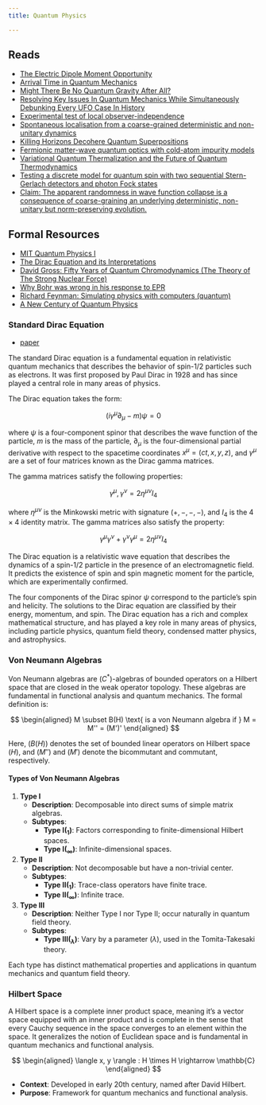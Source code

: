 ```yaml
--- 
title: Quantum Physics

---
```


## Reads

- [The Electric Dipole Moment Opportunity](https://sloan.org/programs/research/small-scale-fundamental-physics#tab-tabletop-physics)
- [Arrival Time in Quantum Mechanics](https://arxiv.org/abs/2306.07679)
- [Might There Be No Quantum Gravity After All?](https://physics.aps.org/articles/v16/203)
- [Resolving Key Issues In Quantum Mechanics While Simultaneously Debunking Every UFO Case In History](https://deep-1645.medium.com/resolving-key-issues-in-quantum-mechanics-while-simultaneously-debunking-every-ufo-case-in-history-3a743585ed9c)
- [Experimental test of local observer-independence](https://arxiv.org/pdf/1902.05080.pdf)
- [Spontaneous localisation from a coarse-grained deterministic and non-unitary dynamics](https://arxiv.org/abs/2305.06706)
- [Killing Horizons Decohere Quantum Superpositions](https://arxiv.org/pdf/2301.00026.pdf)
- [Fermionic matter-wave quantum optics with cold-atom impurity models](https://arxiv.org/abs/2305.11610)
- [Variational Quantum Thermalization and the Future of Quantum Thermodynamics](https://deep-1645.medium.com/variational-quantum-thermalization-and-the-future-of-quantum-thermodynamics-75ee9916ec3c)
- [Testing a discrete model for quantum spin with two sequential Stern-Gerlach detectors and photon Fock states](https://arxiv.org/abs/2304.13535)
- [Claim: The apparent randomness in wave function collapse is a consequence of coarse-graining an underlying deterministic, non-unitary but norm-preserving evolution.](https://arxiv.org/abs/2305.06706)

## Formal Resources

- [MIT Quantum Physics I](https://ocw.mit.edu/courses/8-04-quantum-physics-i-spring-2013/resources/lecture-videos/)
- [The Dirac Equation and its Interpretations](https://www.researchgate.net/publication/340664785_THE_DIRAC_EQUATION_AND_ITS_INTERPRETATIONS)
- [David Gross: Fifty Years of Quantum Chromodynamics (The Theory of The Strong Nuclear Force)](https://www.youtube.com/watch?v=8Ms5-Wk-IPU&t=1521s)
- [Why Bohr was wrong in his response to EPR](https://arxiv.org/abs/2305.06859)
- [Richard Feynman: Simulating physics with computers (quantum)](https://link.springer.com/article/10.1007/BF02650179)
- [A New Century of Quantum Physics](https://www.nature.com/articles/s42254-023-00600-4)


### Standard Dirac Equation

- [paper](https://www.researchgate.net/publication/340664785_THE_DIRAC_EQUATION_AND_ITS_INTERPRETATIONS)

The standard Dirac equation is a fundamental equation in relativistic quantum mechanics that describes the behavior of spin-1/2 particles such as electrons. It was first proposed by Paul Dirac in 1928 and has since played a central role in many areas of physics.

The Dirac equation takes the form:

$$(i\gamma^\mu\partial_\mu - m)\psi = 0$$

where $\psi$ is a four-component spinor that describes the wave function of the particle, $m$ is the mass of the particle, $\partial_\mu$ is the four-dimensional partial derivative with respect to the spacetime coordinates $x^\mu = (ct,x,y,z)$, and $\gamma^\mu$ are a set of four matrices known as the Dirac gamma matrices.

The gamma matrices satisfy the following properties:

$${\gamma^\mu,\gamma^\nu} = 2\eta^{\mu\nu}I_4$$

where $\eta^{\mu\nu}$ is the Minkowski metric with signature $(+,-,-,-)$, and $I_4$ is the $4\times 4$ identity matrix. The gamma matrices also satisfy the property:

$$\gamma^\mu\gamma^\nu + \gamma^\nu\gamma^\mu = 2\eta^{\mu\nu}I_4$$

The Dirac equation is a relativistic wave equation that describes the dynamics of a spin-1/2 particle in the presence of an electromagnetic field. It predicts the existence of spin and spin magnetic moment for the particle, which are experimentally confirmed.

The four components of the Dirac spinor $\psi$ correspond to the particle's spin and helicity. The solutions to the Dirac equation are classified by their energy, momentum, and spin. The Dirac equation has a rich and complex mathematical structure, and has played a key role in many areas of physics, including particle physics, quantum field theory, condensed matter physics, and astrophysics.

### Von Neumann Algebras

Von Neumann algebras are $(C^*)$-algebras of bounded operators on a Hilbert space that are closed in the weak operator topology. These algebras are fundamental in functional analysis and quantum mechanics. The formal definition is:

$$ \begin{aligned}
M \subset B(H) \text{ is a von Neumann algebra if } M = M'' = (M')'
\end{aligned} $$

Here, $(B(H))$ denotes the set of bounded linear operators on Hilbert space $(H)$, and $(M'')$ and $(M')$ denote the bicommutant and commutant, respectively.

#### **Types of Von Neumann Algebras**

1. **Type I**
    - **Description**: Decomposable into direct sums of simple matrix algebras.
    - **Subtypes**: 
      - **Type I$(_1)$**: Factors corresponding to finite-dimensional Hilbert spaces.
      - **Type I$(_\infty)$**: Infinite-dimensional spaces.
  
2. **Type II**
    - **Description**: Not decomposable but have a non-trivial center.
    - **Subtypes**: 
      - **Type II$(_1)$**: Trace-class operators have finite trace.
      - **Type II$(_\infty)$**: Infinite trace.

3. **Type III**
    - **Description**: Neither Type I nor Type II; occur naturally in quantum field theory.
    - **Subtypes**: 
      - **Type III$(_\lambda)$**: Vary by a parameter $(\lambda)$, used in the Tomita-Takesaki theory.

Each type has distinct mathematical properties and applications in quantum mechanics and quantum field theory.

### **Hilbert Space**

A Hilbert space is a complete inner product space, meaning it's a vector space equipped with an inner product and is complete in the sense that every Cauchy sequence in the space converges to an element within the space. It generalizes the notion of Euclidean space and is fundamental in quantum mechanics and functional analysis.

$$ \begin{aligned}
\langle x, y \rangle : H \times H \rightarrow \mathbb{C}
\end{aligned} $$

- **Context**: Developed in early 20th century, named after David Hilbert.
- **Purpose**: Framework for quantum mechanics and functional analysis. 
